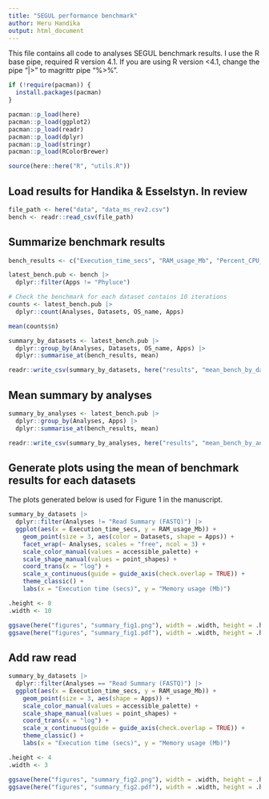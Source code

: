 ```yaml
---
title: "SEGUL performance benchmark"
author: Heru Handika
output: html_document
---
```


This file contains all code to analyses SEGUL benchmark results. I use the R base pipe, required R version 4.1. If you are using R version <4.1, change the pipe "|>" to magrittr pipe "%>%".

```r
if (!require(pacman)) {
  install.packages(pacman)
}

pacman::p_load(here)
pacman::p_load(ggplot2)
pacman::p_load(readr)
pacman::p_load(dplyr)
pacman::p_load(stringr)
pacman::p_load(RColorBrewer)

source(here::here("R", "utils.R"))
```

## Load results for Handika & Esselstyn. In review

```r
file_path <- here("data", "data_ms_rev2.csv")
bench <- readr::read_csv(file_path) 
```

## Summarize benchmark results

```r
bench_results <- c("Execution_time_secs", "RAM_usage_Mb", "Percent_CPU_usage")

latest_bench.pub <- bench |>
  dplyr::filter(Apps != "Phyluce")

# Check the benchmark for each dataset contains 10 iterations
counts <- latest_bench.pub |>
  dplyr::count(Analyses, Datasets, OS_name, Apps)

mean(counts$n)

summary_by_datasets <- latest_bench.pub |>
  dplyr::group_by(Analyses, Datasets, OS_name, Apps) |>
  dplyr::summarise_at(bench_results, mean)

readr::write_csv(summary_by_datasets, here("results", "mean_bench_by_dataset.csv"))
```

## Mean summary by analyses

```r
summary_by_analyses <- latest_bench.pub |>
  dplyr::group_by(Analyses, Apps) |>
  dplyr::summarise_at(bench_results, mean)

readr::write_csv(summary_by_analyses, here("results", "mean_bench_by_analyses.csv"))
```


## Generate plots using the mean of benchmark results for each datasets

The plots generated below is used for Figure 1 in the manuscript.

```r
summary_by_datasets |>
  dplyr::filter(Analyses != "Read Summary (FASTQ)") |>
  ggplot(aes(x = Execution_time_secs, y = RAM_usage_Mb)) +
    geom_point(size = 3, aes(color = Datasets, shape = Apps)) +
    facet_wrap(~ Analyses, scales = "free", ncol = 3) +
    scale_color_manual(values = accessible_palette) +
    scale_shape_manual(values = point_shapes) +
    coord_trans(x = "log") +
    scale_x_continuous(guide = guide_axis(check.overlap = TRUE)) +
    theme_classic() +
    labs(x = "Execution time (secs)", y = "Memory usage (Mb)")

.height <- 8
.width <- 10

ggsave(here("figures", "summary_fig1.png"), width = .width, height = .height, units = "in")
ggsave(here("figures", "summary_fig1.pdf"), width = .width, height = .height, units = "in")
```

## Add raw read
```r
summary_by_datasets |>
  dplyr::filter(Analyses == "Read Summary (FASTQ)") |>
  ggplot(aes(x = Execution_time_secs, y = RAM_usage_Mb)) +
    geom_point(size = 3, aes(shape = Apps)) +
    scale_color_manual(values = accessible_palette) +
    scale_shape_manual(values = point_shapes) +
    coord_trans(x = "log") +
    scale_x_continuous(guide = guide_axis(check.overlap = TRUE)) +
    theme_classic() +
    labs(x = "Execution time (secs)", y = "Memory usage (Mb)")

.height <- 4
.width <- 3

ggsave(here("figures", "summary_fig2.png"), width = .width, height = .height, units = "in")
ggsave(here("figures", "summary_fig2.pdf"), width = .width, height = .height, units = "in")
```

